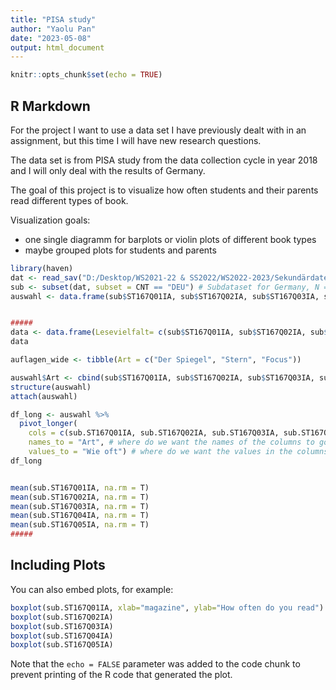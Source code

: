 ```yaml
---
title: "PISA study"
author: "Yaolu Pan"
date: "2023-05-08"
output: html_document
---
```


```r
knitr::opts_chunk$set(echo = TRUE)
```

## R Markdown

For the project I want to use a data set I have previously dealt with in an assignment, but this time I will have new research questions. 

The data set is from PISA study from the data collection cycle in year 2018 and I will only deal with the results of Germany. 

The goal of this project is to visualize how often students and their parents read different types of book. 

Visualization goals:

* one single diagramm for barplots or violin plots of different book types 
* maybe grouped plots for students and parents

``` r
library(haven)
dat <- read_sav("D:/Desktop/WS2021-22 & SS2022/WS2022-2023/Sekundärdatenanalyse/CY07_MSU_STU_QQQ.sav")
sub <- subset(dat, subset = CNT == "DEU") # Subdataset for Germany, N = 5451
auswahl <- data.frame(sub$ST167Q01IA, sub$ST167Q02IA, sub$ST167Q03IA, sub$ST167Q04IA, sub$ST167Q05IA)


#####
data <- data.frame(Lesevielfalt= c(sub$ST167Q01IA, sub$ST167Q02IA, sub$ST167Q03IA, sub$ST167Q04IA, sub$ST167Q05IA))
data

auflagen_wide <- tibble(Art = c("Der Spiegel", "Stern", "Focus"))

auswahl$Art <- cbind(sub$ST167Q01IA, sub$ST167Q02IA, sub$ST167Q03IA, sub$ST167Q04IA, sub$ST167Q05IA)
structure(auswahl)
attach(auswahl)

df_long <- auswahl %>% 
  pivot_longer(
    cols = c(sub.ST167Q01IA, sub.ST167Q02IA, sub.ST167Q03IA, sub.ST167Q04IA, sub.ST167Q05IA), # Bücherarten
    names_to = "Art", # where do we want the names of the columns to go? (time)
    values_to = "Wie oft") # where do we want the values in the columns to go? (pro_skala)
df_long


mean(sub.ST167Q01IA, na.rm = T)
mean(sub.ST167Q02IA, na.rm = T)
mean(sub.ST167Q03IA, na.rm = T)
mean(sub.ST167Q04IA, na.rm = T)
mean(sub.ST167Q05IA, na.rm = T)
#####

```

## Including Plots

You can also embed plots, for example:


```r
boxplot(sub.ST167Q01IA, xlab="magazine", ylab="How often do you read")
boxplot(sub.ST167Q02IA)
boxplot(sub.ST167Q03IA)
boxplot(sub.ST167Q04IA)
boxplot(sub.ST167Q05IA)

```


Note that the `echo = FALSE` parameter was added to the code chunk to prevent printing of the R code that generated the plot.
